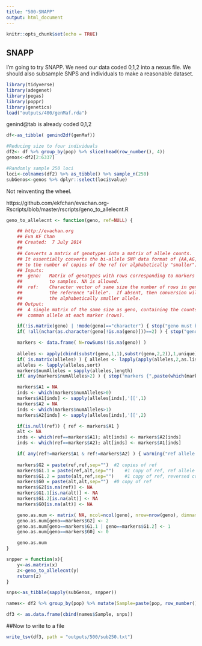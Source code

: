 ```yaml
---
title: "500-SNAPP"
output: html_document
---
```


```r
knitr::opts_chunk$set(echo = TRUE)
```

## SNAPP

I'm going to try SNAPP. We need our data coded 0,1,2 into a nexus file. We should also subsample SNPS and individuals to make a reasonable dataset.

```r
library(tidyverse)
library(adegenet)
library(pegas)
library(poppr)
library(genetics)
load("outputs/400/genMaf.rda")
```

genind\@tab is already coded 0,1,2

```r

df<-as_tibble( genind2df(genMaf))

#Reducing size to four individuals
df2<- df %>% group_by(pop) %>% slice(head(row_number(), 4))
genos<-df2[2:6337]

#Randomly sample 250 loci
loci<-colnames(df2) %>% as_tibble() %>% sample_n(250)
subGenos<-genos %>% dplyr::select(loci$value)
```


Not reinventing the wheel.

https://github.com/ekfchan/evachan.org-Rscripts/blob/master/rscripts/geno_to_allelecnt.R

```r
geno_to_allelecnt <- function(geno, ref=NULL) {

	## http://evachan.org
	## Eva KF Chan
	## Created:  7 July 2014
	##
	## Converts a matrix of genotypes into a matrix of allele counts. 
	## It essentially converts the bi-allele SNP data format of {AA,AG,GG,CC,...} 
	## to the number of copies of the ref (or alphabetically "smaller") allele {0,1,2}
	## Inputs:
	##	geno:	Matrix of genotypes with rows corresponding to markers and columns 
	##			to samples. NA is allowed.
	##	ref:	Character vector of same size the number of rows in geno, representing
	##			the reference "allele".  If absent, then conversion will be based on 
	##			the alphabetically smaller allele. 
	## Output:
	##	A single matrix of the same size as geno, containing the counts of the reference/
	##	common allele at each marker (rows). 

	if(!is.matrix(geno) | !mode(geno)=="character") { stop("geno must be of 'matrix' class and 'character' mode.\n") }
	if( !all(nchar(as.character(geno[!is.na(geno)]))==2) ) { stop("geno should contain bi-allelic genotypes, e.g. {AA,CC,GG,TT,AC,AG,AT,CG,CT,GT}\n") }

	markers <- data.frame( N=rowSums(!is.na(geno)) ) 
	
	alleles <- apply(cbind(substr(geno,1,1),substr(geno,2,2)),1,unique) 
	if( is.matrix(alleles) ) { alleles <- lapply(apply(alleles,2,as.list),as.character) }	#2017-03-15: corrected apply direction
	alleles <- lapply(alleles,sort)
	markers$numAlleles = sapply(alleles,length)
	if( any(markers$numAlleles>2) ) { stop("markers {",paste(which(markers$numAlleles>2),collapse=","),"} contains more than two alleles.\n") }

	markers$A1 = NA
	inds <- which(markers$numAlleles>0)
	markers$A1[inds] <- sapply(alleles[inds],'[[',1)
	markers$A2 = NA
	inds <- which(markers$numAlleles>1)
	markers$A2[inds] <- sapply(alleles[inds],'[[',2)

	if(is.null(ref)) { ref <- markers$A1 }
	alt <- NA
	inds <- which(ref==markers$A1); alt[inds] <- markers$A2[inds]
	inds <- which(ref==markers$A2); alt[inds] <- markers$A1[inds]

	if( any(ref!=markers$A1 & ref!=markers$A2) ) { warning("ref allele not present in geno for some markers. Conversions for these markers cannot be performed and will be coerced to NA.\n") }
	
	markers$G2 = paste(ref,ref,sep="")	#2 copies of ref
	markers$G1.1 = paste(ref,alt,sep="")	#1 copy of ref, ref allele coded first
	markers$G1.2 = paste(alt,ref,sep="")	#1 copy of ref, reversed coding
	markers$G0 = paste(alt,alt,sep="")	#0 copy of ref
	markers$G2[is.na(ref)] <- NA
	markers$G1.1[is.na(alt)] <- NA
	markers$G1.2[is.na(alt)] <- NA
	markers$G0[is.na(alt)] <- NA

	geno.as.num <- matrix( NA, ncol=ncol(geno), nrow=nrow(geno), dimnames=dimnames(geno) )
	geno.as.num[geno==markers$G2] <- 2 
	geno.as.num[geno==markers$G1.1 | geno==markers$G1.2] <- 1
	geno.as.num[geno==markers$G0] <- 0

	geno.as.num
}
```

```r
snpper = function(x){
    y<-as.matrix(x)
    z<-geno_to_allelecnt(y)
    return(z)
}

snps<-as_tibble(sapply(subGenos, snpper))

names<- df2 %>% group_by(pop) %>% mutate(Sample=paste(pop, row_number(), sep="_"))

df3 <- as.data.frame(cbind(names$Sample, snps)) 
```


##Now to write to a file

```r
write_tsv(df3, path = "outputs/500/sub250.txt")
```

